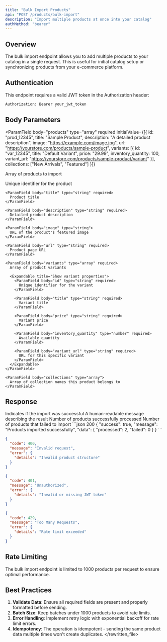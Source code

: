 ```yaml
---
title: "Bulk Import Products"
api: "POST /products/bulk-import"
description: "Import multiple products at once into your catalog"
authMethod: "bearer"
---
```


## Overview

The bulk import endpoint allows you to add multiple products to your catalog in a single request. This is useful for initial catalog setup or synchronizing products from your e-commerce platform.

## Authentication

This endpoint requires a valid JWT token in the Authorization header:
```bash
Authorization: Bearer your_jwt_token
```

## Body Parameters

<ParamField
  body="products"
  type="array"
  required
  initialValue={[{
    id: "prod_12345",
    title: "Sample Product",
    description: "A detailed product description",
    image: "https://example.com/image.jpg",
    url: "https://yourstore.com/products/sample-product",
    variants: [{
      id: "var_12345",
      title: "Default Variant",
      price: "29.99",
      inventory_quantity: 100,
      variant_url: "https://yourstore.com/products/sample-product/variant"
    }],
    collections: ["New Arrivals", "Featured"]
  }]}
>
  Array of products to import

  <Expandable title="Show product properties">
    <ParamField body="id" type="string" required>
      Unique identifier for the product
    </ParamField>

    <ParamField body="title" type="string" required>
      Product title
    </ParamField>

    <ParamField body="description" type="string" required>
      Detailed product description
    </ParamField>

    <ParamField body="image" type="string">
      URL of the product's featured image
    </ParamField>

    <ParamField body="url" type="string" required>
      Product page URL
    </ParamField>

    <ParamField body="variants" type="array" required>
      Array of product variants
      
      <Expandable title="Show variant properties">
        <ParamField body="id" type="string" required>
          Unique identifier for the variant
        </ParamField>

        <ParamField body="title" type="string" required>
          Variant title
        </ParamField>

        <ParamField body="price" type="string" required>
          Variant price
        </ParamField>

        <ParamField body="inventory_quantity" type="number" required>
          Available quantity
        </ParamField>

        <ParamField body="variant_url" type="string" required>
          URL for this specific variant
        </ParamField>
      </Expandable>
    </ParamField>

    <ParamField body="collections" type="array">
      Array of collection names this product belongs to
    </ParamField>
  </Expandable>
</ParamField>

## Response

<ResponseField name="success" type="boolean">
  Indicates if the import was successful
</ResponseField>

<ResponseField name="message" type="string">
  A human-readable message describing the result
</ResponseField>

<ResponseField name="data" type="object">
  <ResponseField name="processed" type="number">
    Number of products successfully processed
  </ResponseField>
  <ResponseField name="failed" type="number">
    Number of products that failed to import
  </ResponseField>
</ResponseField>

<ResponseExample>
```json 200
{
  "success": true,
  "message": "Products imported successfully",
  "data": {
    "processed": 2,
    "failed": 0
  }
}
```

```json 400
{
  "code": 400,
  "message": "Invalid request",
  "error": {
    "details": "Invalid product structure"
  }
}
```

```json 401
{
  "code": 401,
  "message": "Unauthorized",
  "error": {
    "details": "Invalid or missing JWT token"
  }
}
```

```json 429
{
  "code": 429,
  "message": "Too Many Requests",
  "error": {
    "details": "Rate limit exceeded"
  }
}
```
</ResponseExample>

## Rate Limiting

The bulk import endpoint is limited to 1000 products per request to ensure optimal performance.

## Best Practices

1. **Validate Data**: Ensure all required fields are present and properly formatted before sending.
2. **Batch Size**: Keep batches under 1000 products to avoid rate limits.
3. **Error Handling**: Implement retry logic with exponential backoff for rate limit errors.
4. **Idempotency**: The operation is idempotent - sending the same product data multiple times won't create duplicates.
</rewritten_file> 